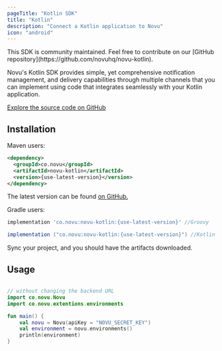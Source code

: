 ```yaml
---
pageTitle: "Kotlin SDK"
title: "Kotlin"
description: "Connect a Kotlin application to Novu"
icon: "android"
---
```



<Callout type="warning">
  This SDK is community maintained. Feel free to contribute on our [GitHub repository](https://github.com/novuhq/novu-kotlin).
</Callout>

Novu's Kotlin SDK provides simple, yet comprehensive notification management, and delivery capabilities through multiple channels that you can implement using code that integrates seamlessly with your Kotlin application.

[Explore the source code on GitHub](https://github.com/novuhq/novu-kotlin)

## Installation

Maven users:

```xml
<dependency>
  <groupId>co.novu</groupId>
  <artifactId>novu-kotlin</artifactId>
  <version>{use-latest-version}</version>
</dependency>
```

The latest version can be found [on GitHub.](https://github.com/novuhq/novu-kotlin#installation)

Gradle users:

```groovy
implementation 'co.novu:novu-kotlin:{use-latest-version}' //Groovy

implementation ("co.novu:novu-kotlin:{use-latest-version}") //Kotlin
```

Sync your project, and you should have the artifacts downloaded.

## Usage

```kotlin

// without changing the backend URL
import co.novu.Novu
import co.novu.extentions.environments

fun main() {
    val novu = Novu(apiKey = "NOVU_SECRET_KEY")
    val environment = novu.environments()
    println(environment)
}

```
